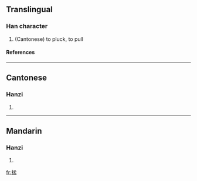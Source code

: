 ==Translingual==
===Han character===
{{Han char|rn=64|rad=手|as=08|sn=11|four=|canj=手弓木廿 (QNDT)}}
# (Cantonese) to pluck, to pull
====References====
{{Han ref|kx=0440.181|hdz=31909.041|uh=63B9|ud=25529}}
----
==Cantonese==
===Hanzi===
{{yue-hanzi|jyut=|y=mang1}}
# {{defn|Cantonese}}
----
==Mandarin==
===Hanzi===
{{cmn-hanzi|pin=|wg=}}
# {{defn|Mandarin}}

[[fr:掹]]
